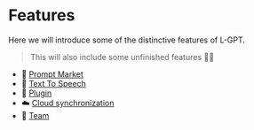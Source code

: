 # Features

Here we will introduce some of the distinctive features of L-GPT.

> This will also include some unfinished features 🤣🤣

- 🏪 [Prompt Market](/features/prompt-market)
- 👄 [Text To Speech](/features/tts)
- 🧩 [Plugin](/features/plugin)
- ☁️ [Cloud synchronization](/features/cloud-synchronous)
- 🤝 [Team](/features/team)
